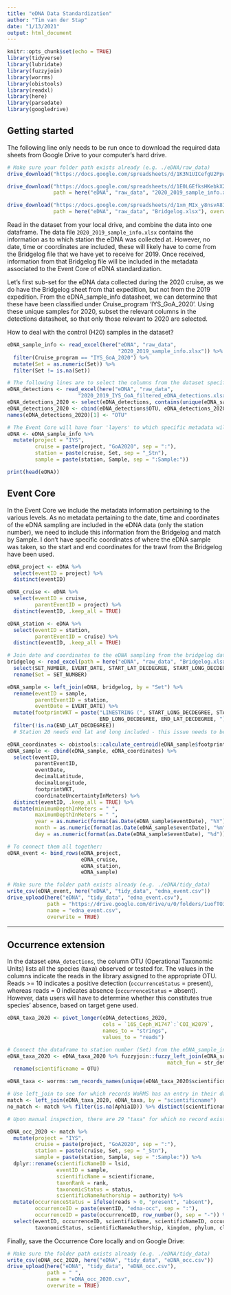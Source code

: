```yaml
---
title: "eDNA Data Standardization"
author: "Tim van der Stap"
date: "1/13/2021"
output: html_document
---
```


```r
knitr::opts_chunk$set(echo = TRUE)
library(tidyverse)
library(lubridate)
library(fuzzyjoin)
library(worrms)
library(obistools)
library(readxl)
library(here)
library(parsedate)
library(googledrive)
```

## Getting started

The following line only needs to be run once to download the required data sheets from Google Drive to your computer's hard drive.

```r
# Make sure your folder path exists already (e.g. ./eDNA/raw_data)
drive_download("https://docs.google.com/spreadsheets/d/1K3N1UICefgU2PpwifsIUiLsWrj5Tasrk9hHd9pCT-94/edit#gid=172817106",                path = here("eDNA", "raw_data", "2020_2019_IYS_GoA_filtered_eDNA_detections.xlsx"), overwrite = TRUE)

drive_download("https://docs.google.com/spreadsheets/d/1E0LGEfksHKebkX2ZcXCXMj-Elm6m-NtGY0SeIOuw-a0/edit#gid=1345125331",
               path = here("eDNA", "raw_data", "2020_2019_sample_info.xlsx"), overwrite = TRUE)

drive_download("https://docs.google.com/spreadsheets/d/1xm_MIx_y8nsvA8I-7G33RcQ_j7w-Qmm-/edit#gid=168338968",
               path = here("eDNA", "raw_data", "Bridgelog.xlsx"), overwrite = TRUE)
```

Read in the dataset from your local drive, and combine the data into one dataframe. The data file `2020_2019_sample_info.xlsx` contains the information as to which station the eDNA was collected at. However, no date, time or coordinates are included, these will likely have to come from the Bridgelog file that we have yet to receive for 2019. Once received, information from that Bridgelog file will be included in the metadata associated to the Event Core of eDNA standardization. 

Let's first sub-set for the eDNA data collected during the 2020 cruise, as we do have the Bridgelog sheet from that expedition, but not from the 2019 expedition. From the eDNA_sample_info datasheet, we can determine that these have been classified under Cruise_program 'IYS_GoA_2020'. Using these unique samples for 2020, subset the relevant columns in the detections datasheet, so that only those relevant to 2020 are selected. 

How to deal with the control (H20) samples in the dataset?

``` r
eDNA_sample_info <- read_excel(here("eDNA", "raw_data",
                                    "2020_2019_sample_info.xlsx")) %>% 
  filter(Cruise_program == "IYS_GoA_2020") %>%
  mutate(Set = as.numeric(Set)) %>%
  filter(Set != is.na(Set))

# The following lines are to select the columns from the dataset specific to the 2020 Expedition, by linking it to the unique samples from eDNA_sample_info dataframe. 
eDNA_detections <- read_excel(here("eDNA", "raw_data", 
                       "2020_2019_IYS_GoA_filtered_eDNA_detections.xlsx"))
eDNA_detections_2020 <- select(eDNA_detections, contains(unique(eDNA_sample_info$Sample)))
eDNA_detections_2020 <- cbind(eDNA_detections$OTU, eDNA_detections_2020)
names(eDNA_detections_2020)[1] <- "OTU"

# The Event Core will have four 'layers' to which specific metadata will get associated: 'project', 'cruise', 'station' and 'sample':
eDNA <- eDNA_sample_info %>%
  mutate(project = "IYS",
         cruise = paste(project, "GoA2020", sep = ":"),
         station = paste(cruise, Set, sep = "_Stn"),
         sample = paste(station, Sample, sep = ":Sample:"))

print(head(eDNA))
```

## Event Core

In the Event Core we include the metadata information pertaining to the various levels. As no metadata pertaining to the date, time and coordinates of the eDNA sampling are included in the eDNA data (only the station number), we need to include this information from the Bridgelog and match by Sample. I don't have specific coordinates of where the eDNA sample was taken, so the start and end coordinates for the trawl from the Bridgelog have been used. 

``` r
eDNA_project <- eDNA %>%
  select(eventID = project) %>%
  distinct(eventID)

eDNA_cruise <- eDNA %>% 
  select(eventID = cruise,
         parentEventID = project) %>%
  distinct(eventID, .keep_all = TRUE)

eDNA_station <- eDNA %>%
  select(eventID = station,
         parentEventID = cruise) %>% 
  distinct(eventID, .keep_all = TRUE) 

# Join date and coordinates to the eDNA sampling from the bridgelog data sheet. No precise coordinates related to the eDNA sampling are collected, so the trawl coordinates are used.
bridgelog <- read_excel(path = here("eDNA", "raw_data", "Bridgelog.xlsx"), sheet = "BRIDGE_LOG_FINAL") %>%
  select(SET_NUMBER, EVENT_DATE, START_LAT_DECDEGREE, START_LONG_DECDEGREE, END_LAT_DECDEGREE, END_LONG_DECDEGREE) %>%
  rename(Set = SET_NUMBER)

eDNA_sample <- left_join(eDNA, bridgelog, by = "Set") %>%
  rename(eventID = sample,
         parentEventID = station,
         eventDate = EVENT_DATE) %>%
  mutate(footprintWKT = paste("LINESTRING (", START_LONG_DECDEGREE, START_LAT_DECDEGREE, ",", 
                              END_LONG_DECDEGREE, END_LAT_DECDEGREE, ")")) %>%
  filter(!is.na(END_LAT_DECDEGREE)) 
  # Station 20 needs end lat and long included - this issue needs to be resolved. 

eDNA_coordinates <- obistools::calculate_centroid(eDNA_sample$footprintWKT)
eDNA_sample <- cbind(eDNA_sample, eDNA_coordinates) %>%
  select(eventID,
         parentEventID,
         eventDate,
         decimalLatitude,
         decimalLongitude,
         footprintWKT,
         coordinateUncertaintyInMeters) %>%
  distinct(eventID, .keep_all = TRUE) %>%
  mutate(minimumDepthInMeters = " ",
         maximumDepthInMeters = " ",
         year = as.numeric(format(as.Date(eDNA_sample$eventDate), "%Y")),
         month = as.numeric(format(as.Date(eDNA_sample$eventDate), "%m")),
         day = as.numeric(format(as.Date(eDNA_sample$eventDate), "%d")))

# To connect them all together: 
eDNA_event <- bind_rows(eDNA_project,
                        eDNA_cruise,
                        eDNA_station,
                        eDNA_sample)

# Make sure the folder path exists already (e.g. ./eDNA/tidy_data)
write_csv(eDNA_event, here("eDNA", "tidy_data", "edna_event.csv"))
drive_upload(here("eDNA", "tidy_data", "edna_event.csv"),
             path = "https://drive.google.com/drive/u/0/folders/1uofTO34XpWiSHf7WzSdefY83uyrwjie2",
             name = "edna_event.csv",
             overwrite = TRUE)
```

***
## Occurrence extension

In the dataset `eDNA_detections`, the column OTU (Operational Taxonomic Units) lists all the species (taxa) observed or tested for. The values in the columns indicate the reads in the library assigned to the appropriate OTU. Reads >= 10 indicates a positive detection (`occurrenceStatus` = present), whereas reads = 0 indicates absence (`occurrenceStatus` = absent). However, data users will have to determine whether this constitutes true species' absence, based on target gene used. 

``` r
eDNA_taxa_2020 <- pivot_longer(eDNA_detections_2020,
                               cols = `16S_Ceph_W1747`:`COI_W2079`,
                               names_to = "strings",
                               values_to = "reads")

# Connect the dataframe to station number (Set) from the eDNA_sample_info dataframe. The strings in the 'strings' column only partially match the string under 'sample' in the eDNA_sample_info dataframe, so use the fuzzyjoin package. We connect these two dataframes because at later stage we want to use that information to construct the unique occurrenceIDs. 
eDNA_taxa_2020 <- eDNA_taxa_2020 %>% fuzzyjoin::fuzzy_left_join(eDNA_sample_info, by = c("strings" = "Sample"),
                                                    match_fun = str_detect) %>%
  rename(scientificname = OTU)

eDNA_taxa <- worrms::wm_records_names(unique(eDNA_taxa_2020$scientificname)) %>% dplyr::bind_rows()

# Use left_join to see for which records WoRMS has an entry in their database:
match <- left_join(eDNA_taxa_2020, eDNA_taxa, by = "scientificname")
no_match <- match %>% filter(is.na(AphiaID)) %>% distinct(scientificname)

# Upon manual inspection, there are 29 "taxa" for which no record exists in the WoRMS registry, or whose observation will have to be confirmed with the data provider. Once this is done the information will either have to be entered manually or if new records created in WoRMS, the code can be run again. 

eDNA_occ_2020 <- match %>%
  mutate(project = "IYS",
         cruise = paste(project, "GoA2020", sep = ":"),
         station = paste(cruise, Set, sep = "_Stn"),
         sample = paste(station, Sample, sep = ":Sample:")) %>%
  dplyr::rename(scientificNameID = lsid,
                eventID = sample,
                scientificName = scientificname,
                taxonRank = rank,
                taxonomicStatus = status,
                scientificNameAuthorship = authority) %>%
  mutate(occurrenceStatus = ifelse(reads > 0, "present", "absent"),
         occurrenceID = paste(eventID, "edna-occ", sep = ":"),
         occurrenceID = paste(occurrenceID, row_number(), sep = "-")) %>%
  select(eventID, occurrenceID, scientificName, scientificNameID, occurrenceStatus, parentNameUsageID,
         taxonomicStatus, scientificNameAuthorship, kingdom, phylum, class, order, family, genus, taxonRank)              
```

Finally, save the Occurrence Core locally and on Google Drive: 

``` r
# Make sure the folder path exists already (e.g. ./eDNA/tidy_data)
write_csv(eDNA_occ_2020, here("eDNA", "tidy_data", "eDNA_occ.csv"))
drive_upload(here("eDNA", "tidy_data", "eDNA_occ.csv"),
             path = " ",
             name = "eDNA_occ_2020.csv",
             overwrite = TRUE)
```

